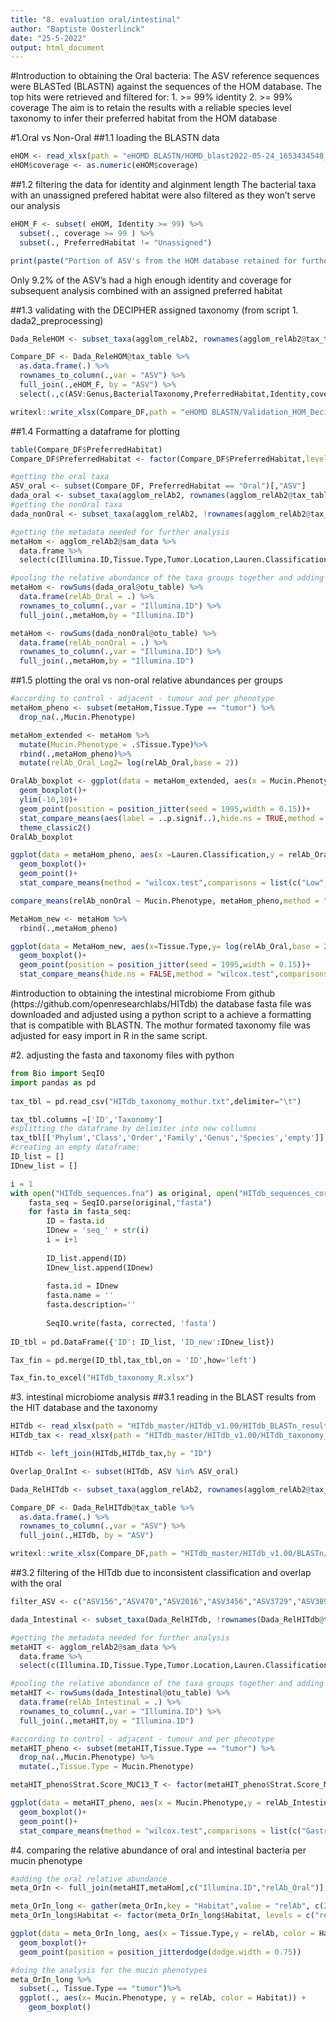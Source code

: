 ---
title: "8. evaluation oral/intestinal"
author: "Baptiste Oosterlinck"
date: "25-5-2022"
output: html_document
---

#Introduction to obtaining the Oral bacteria:
The ASV reference sequences were BLASTed (BLASTN) against the sequences of the HOM database.
The top hits were retrieved and filtered for:
  1. >= 99% identity
  2. >= 99% coverage
The aim is to retain the results with a reliable species level taxonomy to infer their preferred habitat from the HOM database

#1.Oral vs Non-Oral 
##1.1 loading the BLASTN data
```{r}
eHOM <- read_xlsx(path = "eHOMD BLASTN/HOMD_blast2022-05-24_1653434548_TopHits.xlsx",col_names = TRUE)
eHOM$coverage <- as.numeric(eHOM$coverage)
```

##1.2 filtering the data for identity and alginment length
The bacterial taxa with an unassigned prefered habitat were also filtered as they won't serve our analysis
```{r}
eHOM_F <- subset( eHOM, Identity >= 99) %>%
  subset(., coverage >= 99 ) %>%
  subset(., PreferredHabitat != "Unassigned")

print(paste("Portion of ASV's from the HOM database retained for further analysis: ", nrow(eHOM_F)/nrow(eHOM)))
```
Only 9.2% of the ASV's had a high enough identity and coverage for subsequent analysis combined with an assigned preferred habitat

##1.3 validating with the DECIPHER assigned taxonomy (from script 1. dada2_preprocessing)
```{r}
Dada_ReleHOM <- subset_taxa(agglom_relAb2, rownames(agglom_relAb2@tax_table) %in% eHOM_F$ASV)

Compare_DF <- Dada_ReleHOM@tax_table %>%
  as.data.frame(.) %>%
  rownames_to_column(.,var = "ASV") %>%
  full_join(.,eHOM_F, by = "ASV") %>%
  select(.,c(ASV:Genus,BacterialTaxonomy,PreferredHabitat,Identity,coverage,QueryLength,AlignmentLength,Status))

writexl::write_xlsx(Compare_DF,path = "eHOMD BLASTN/Validation_HOM_Decipher_AssignedOnly.xlsx")
```

##1.4 Formatting a dataframe for plotting
```{r}
table(Compare_DF$PreferredHabitat)
Compare_DF$PreferredHabitat <- factor(Compare_DF$PreferredHabitat,levels = c("Nasal","Nasal/Oral","Oral","Skin","Vaginal"),labels = c("Oral","Oral","Oral","nonOral","nonOral"))

#getting the oral taxa
ASV_oral <- subset(Compare_DF, PreferredHabitat == "Oral")[,"ASV"]
dada_oral <- subset_taxa(agglom_relAb2, rownames(agglom_relAb2@tax_table) %in% ASV_oral)
#getting the nonOral taxa
dada_nonOral <- subset_taxa(agglom_relAb2, !rownames(agglom_relAb2@tax_table) %in% ASV_oral)

#getting the metadata needed for further analysis
metaHom <- agglom_relAb2@sam_data %>%
  data.frame %>%
  select(c(Illumina.ID,Tissue.Type,Tumor.Location,Lauren.Classification,Gender,Stage,Strat.Score_MUC1_N:Strat.Score_MUC6_T,Mucin.Phenotype))

#pooling the relative abundance of the taxa groups together and adding it to the metadata
metaHom <- rowSums(dada_oral@otu_table) %>%
  data.frame(relAb_Oral = .) %>%
  rownames_to_column(.,var = "Illumina.ID") %>%
  full_join(.,metaHom,by = "Illumina.ID")

metaHom <- rowSums(dada_nonOral@otu_table) %>%
  data.frame(relAb_nonOral = .) %>%
  rownames_to_column(.,var = "Illumina.ID") %>%
  full_join(.,metaHom,by = "Illumina.ID")
```

##1.5 plotting the oral vs non-oral relative abundances per groups
```{r}
#according to control - adjacent - tumour and per phenotype
metaHom_pheno <- subset(metaHom,Tissue.Type == "tumor") %>%
  drop_na(.,Mucin.Phenotype)

metaHom_extended <- metaHom %>%
  mutate(Mucin.Phenotype = .$Tissue.Type)%>%
  rbind(.,metaHom_pheno)%>%
  mutate(relAb_Oral_Log2= log(relAb_Oral,base = 2))

OralAb_boxplot <- ggplot(data = metaHom_extended, aes(x = Mucin.Phenotype,y = relAb_Oral_Log2,color = Mucin.Phenotype))+
  geom_boxplot()+
  ylim(-10,10)+
  geom_point(position = position_jitter(seed = 1995,width = 0.15))+
  stat_compare_means(aes(label = ..p.signif..),hide.ns = TRUE,method = "wilcox.test",comparisons = list(c("noninflammed","adjacent"),c("adjacent","tumor"),c("noninflammed","tumor"),c("noninflammed","Gastric"),c("noninflammed","Intestinal"),c("noninflammed","Mixed"),c("noninflammed","Null"),c("Gastric","Intestinal"),c("Intestinal","Mixed"),c("Mixed","Null"),c("Gastric","Mixed"),c("Gastric","Null"),c("Intestinal","Null")))+
  theme_classic2()
OralAb_boxplot

ggplot(data = metaHom_pheno, aes(x =Lauren.Classification,y = relAb_Oral))+
  geom_boxplot()+
  geom_point()+
  stat_compare_means(method = "wilcox.test",comparisons = list(c("Low","Mid"),c("Low","High"),c("Mid","High")))

compare_means(relAb_nonOral ~ Mucin.Phenotype, metaHom_pheno,method = "wilcox.test")

MetaHom_new <- metaHom %>%
  rbind(.,metaHom_pheno)

ggplot(data = MetaHom_new, aes(x=Tissue.Type,y= log(relAb_Oral,base = 2)))+
  geom_boxplot()+
  geom_point(position = position_jitter(seed = 1995,width = 0.15))+
  stat_compare_means(hide.ns = FALSE,method = "wilcox.test",comparisons = list(c("noninflammed","adjacent"),c("adjacent","tumor"),c("noninflammed","tumor"),c("noninflammed","Gastric"),c("noninflammed","Intestinal"),c("noninflammed","Mixed"),c("noninflammed","Null"),c("Gastric","Intestinal"),c("Intestinal","Mixed"),c("Mixed","Null"),c("Gastric","Mixed"),c("Gastric","Null"),c("Intestinal","Null")))
```

#introduction to obtaining the intestinal microbiome
From github (https://github.com/openresearchlabs/HITdb) the database fasta file was downloaded and adjusted using a python script to a achieve a formatting that is compatible with BLASTN. The mothur formated taxonomy file was adjusted for easy import in R in the same script.

#2. adjusting the fasta and taxonomy files with python

```{python}
from Bio import SeqIO
import pandas as pd
 
tax_tbl = pd.read_csv("HITdb_taxonomy_mothur.txt",delimiter="\t")

tax_tbl.columns =['ID','Taxonomy']
#splitting the dataframe by delimiter into new collumns
tax_tbl[['Phylum','Class','Order','Family','Genus','Species','empty']] = tax_tbl['Taxonomy'].str.split(';',expand=True)
#creating an empty dataframe:
ID_list = []
IDnew_list = []

i = 1
with open("HITdb_sequences.fna") as original, open("HITdb_sequences_corrected.fna",'w') as corrected:
    fasta_seq = SeqIO.parse(original,"fasta")
    for fasta in fasta_seq:
        ID = fasta.id
        IDnew = 'seq_' + str(i)
        i = i+1
        
        ID_list.append(ID)
        IDnew_list.append(IDnew)
        
        fasta.id = IDnew
        fasta.name = ''
        fasta.description=''
    
        SeqIO.write(fasta, corrected, 'fasta')
        
ID_tbl = pd.DataFrame({'ID': ID_list, 'ID_new':IDnew_list})

Tax_fin = pd.merge(ID_tbl,tax_tbl,on = 'ID',how='left')

Tax_fin.to_excel("HITdb_taxonomy_R.xlsx")
```

#3. intestinal microbiome analysis
##3.1 reading in the BLAST results from the HIT database and the taxonomy
```{r}
HITdb <- read_xlsx(path = "HITdb_master/HITdb_v1.00/HITdb_BLASTn_results.xlsx",col_names = TRUE)
HITdb_tax <- read_xlsx(path = "HITdb_master/HITdb_v1.00/HITdb_taxonomy_R.xlsx")

HITdb <- left_join(HITdb,HITdb_tax,by = "ID")

Overlap_OralInt <- subset(HITdb, ASV %in% ASV_oral)

Dada_RelHITdb <- subset_taxa(agglom_relAb2, rownames(agglom_relAb2@tax_table) %in% HITdb$ASV)

Compare_DF <- Dada_RelHITdb@tax_table %>%
  as.data.frame(.) %>%
  rownames_to_column(.,var = "ASV") %>%
  full_join(.,HITdb, by = "ASV")

writexl::write_xlsx(Compare_DF,path = "HITdb_master/HITdb_v1.00/BLASTn/Validation_HIT_Decipher_AssignedOnly.xlsx")
```

##3.2 filtering of the HITdb due to inconsistent classification and overlap with the oral 

```{r}
filter_ASV <- c("ASV156","ASV470","ASV2016","ASV3456","ASV3729","ASV3891","ASV4096","ASV4547","ASV5201","ASV5254","ASV5289","ASV5756","ASV6316","ASV6614","ASV6660","ASV6714","ASV7649","ASV8124","ASV8219","ASV9249","ASV12209","ASV12702","ASV12754","ASV13087","ASV14864","ASV15235","ASV18188","ASV18819","ASV19845","ASV21754","ASV28750",ASV_oral) %>% unique(.)

dada_Intestinal <- subset_taxa(Dada_RelHITdb, !rownames(Dada_RelHITdb@tax_table) %in% filter_ASV)

#getting the metadata needed for further analysis
metaHIT <- agglom_relAb2@sam_data %>%
  data.frame %>%
  select(c(Illumina.ID,Tissue.Type,Tumor.Location,Lauren.Classification,Gender,Stage,Strat.Score_MUC1_N:Strat.Score_MUC6_T,Mucin.Phenotype))

#pooling the relative abundance of the taxa groups together and adding it to the metadata
metaHIT <- rowSums(dada_Intestinal@otu_table) %>%
  data.frame(relAb_Intestinal = .) %>%
  rownames_to_column(.,var = "Illumina.ID") %>%
  full_join(.,metaHIT,by = "Illumina.ID")

#according to control - adjacent - tumour and per phenotype
metaHIT_pheno <- subset(metaHIT,Tissue.Type == "tumor") %>%
  drop_na(.,Mucin.Phenotype) %>%
  mutate(.,Tissue.Type = Mucin.Phenotype)

metaHIT_pheno$Strat.Score_MUC13_T <- factor(metaHIT_pheno$Strat.Score_MUC13_T, levels = c(-1,0,1),labels = c("Low","Mid","High"))

ggplot(data = metaHIT_pheno, aes(x = Mucin.Phenotype,y = relAb_Intestinal))+
  geom_boxplot()+
  geom_point()+
  stat_compare_means(method = "wilcox.test",comparisons = list(c("Gastric","Intestinal"),c("Intestinal","Mixed"),c("Mixed","Null"),c("Gastric","Mixed"),c("Gastric","Null"),c("Intestinal","Null")))
```

#4. comparing the relative abundance of oral and intestinal bacteria per mucin phenotype
```{r}
#adding the oral relative abundance
meta_OrIn <- full_join(metaHIT,metaHom[,c("Illumina.ID","relAb_Oral")],by = "Illumina.ID")

meta_OrIn_long <- gather(meta_OrIn,key = "Habitat",value = "relAb", c(2,21))
meta_OrIn_long$Habitat <- factor(meta_OrIn_long$Habitat, levels = c("relAb_Oral","relAb_Intestinal"),labels = c("Oral","Intestinal"))

ggplot(data = meta_OrIn_long, aes(x = Tissue.Type,y = relAb, color = Habitat))+
  geom_boxplot()+
  geom_point(position = position_jitterdodge(dodge.width = 0.75))

#doing the analysis for the mucin phenotypes
meta_OrIn_long %>%
  subset(., Tissue.Type == "tumor")%>%
  ggplot(., aes(x= Mucin.Phenotype, y = relAb, color = Habitat)) +
    geom_boxplot()
```

